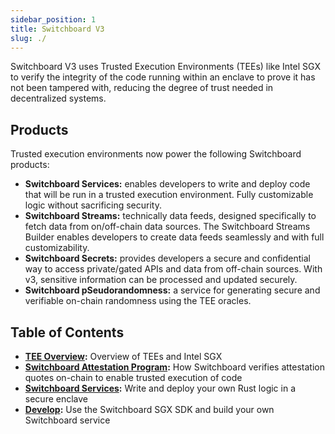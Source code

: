 ```yaml
---
sidebar_position: 1
title: Switchboard V3
slug: ./
---
```


Switchboard V3 uses Trusted Execution Environments (TEEs) like Intel SGX to
verify the integrity of the code running within an enclave to prove it has not
been tampered with, reducing the degree of trust needed in decentralized
systems.

## Products

Trusted execution environments now power the following Switchboard products:

- **Switchboard Services:** enables developers to write and deploy code that
  will be run in a trusted execution environment. Fully customizable logic
  without sacrificing security.
- **Switchboard Streams:** technically data feeds, designed specifically to
  fetch data from on/off-chain data sources. The Switchboard Streams Builder
  enables developers to create data feeds seamlessly and with full
  customizability.
- **Switchboard Secrets:** provides developers a secure and confidential way to
  access private/gated APIs and data from off-chain sources. With v3, sensitive
  information can be processed and updated securely.
- **Switchboard pSeudorandomness:** a service for generating secure and
  verifiable on-chain randomness using the TEE oracles.

## Table of Contents

- **[TEE Overview](/v3/tee):** Overview of TEEs and Intel SGX
- **[Switchboard Attestation Program](/v3/attestation):** How Switchboard
  verifies attestation quotes on-chain to enable trusted execution of code
- **[Switchboard Services](/v3/services):** Write and deploy your own Rust logic
  in a secure enclave
- **[Develop](/v3/develop):** Use the Switchboard SGX SDK and build your own
  Switchboard service
